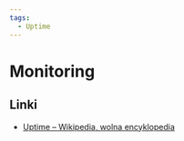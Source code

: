 ```yaml
---
tags:
  - Uptime
---
```


# Monitoring

## Linki

- [Uptime – Wikipedia, wolna encyklopedia](https://pl.wikipedia.org/wiki/Uptime)
